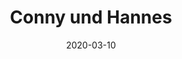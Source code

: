 ---
title: Conny und Hannes
date: 2020-03-10
image: /images/hochzeitsblog/black/black28.jpg
width: 2000
height: 2000
category: Black
couple_category: 
weight: 7208
---